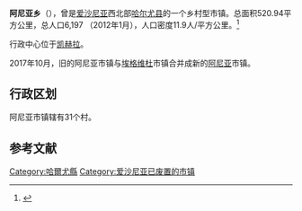 {{Infobox settlement
| name                    = 阿尼亚乡
| native_name             = Anija vald
| native_name_lang        = et
| settlement_type         = [[愛沙尼亞行政區劃|市镇]]
| image_skyline           = 
| imagesize               = 
| image_caption           = 
| image_flag              =Anija_Commune.png
| flag_size               = 125px
| image_shield            =Anija_volost_coa.png
| shield_size             = 75px
| image_map               = Eesti anija vald.png
| mapsize                 = 
| map_caption             = 阿尼亚市镇在爱沙尼亚的位置
| subdivision_type        = 国家
| subdivision_name        = [[爱沙尼亚|爱沙尼亚]]
| subdivision_type1       = [[爱沙尼亚行政区划|县]]
| subdivision_name1       = [[哈尔尤县|哈尔尤县]]
| seat_type               = 行政中心
| seat                    = [[凯赫拉|凯赫拉]]
| area_total_km2          = 520.94
| population_total        = 6197
| population_as_of        = 01.01.2012
| population_density_km2  = auto
| website                 = 
}}
'''阿尼亚乡'''（{{lang-et|Anija vald}}），曾是[[爱沙尼亚|爱沙尼亚]]西北部[[哈尔尤县|哈尔尤县]]的一个乡村型市镇。总面积520.94平方公里，总人口6,197 （2012年1月），人口密度11.9人/平方公里。<ref name=population>{{cite web|title=Population figure and composition|url=http://pub.stat.ee/px-web.2001/Dialog/varval.asp?ma=Po0291&ti=POPULATION+NUMBER%2C+AREA+AND+DENSITY+BY+ADMINISTRATIVE+UNIT+OR+TYPE+OF+SETTLEMENT%2C+1+JANUARY&path=../I_Databas/Population/01Population_indicators_and_composition/04Population_figure_and_composition/&lang=1|publisher=Statistics Estonia|accessdate=2012-06-09|archive-date=2018-06-18|archive-url=https://web.archive.org/web/20180618125628/http://pub.stat.ee/px-web.2001/Dialog/varval.asp?ma=Po0291&ti=POPULATION+NUMBER%2C+AREA+AND+DENSITY+BY+ADMINISTRATIVE+UNIT+OR+TYPE+OF+SETTLEMENT%2C+1+JANUARY&path=..%2FI_Databas%2FPopulation%2F01Population_indicators_and_composition%2F04Population_figure_and_composition%2F&lang=1|dead-url=no}}</ref>

行政中心位于[[凯赫拉|凯赫拉]]。

2017年10月，旧的阿尼亚市镇与[[埃格维杜|埃格维杜]]市镇合并成新的[[阿尼亚_(哈尔尤县)|阿尼亚]]市镇。

== 行政区划 ==
阿尼亚市镇辖有31个村。

==参考文献==
{{reflist}}

[[Category:哈爾尤縣|Category:哈爾尤縣]]
[[Category:爱沙尼亚已废置的市镇|Category:爱沙尼亚已废置的市镇]]